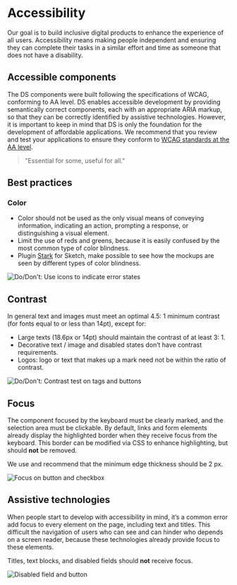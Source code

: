 # Accessibility

Our goal is to build inclusive digital products to enhance the experience of all users. Accessibility means making people independent and ensuring they can complete their tasks in a similar effort and time as someone that does not have a disability.

## Accessible components

The DS components were built following the specifications of WCAG, conforming to AA level. DS enables accessible development by providing semantically correct components, each with an appropriate ARIA markup, so that they can be correctly identified by assistive technologies. However, it is important to keep in mind that DS is only the foundation for the development of affordable applications. We recommend that you review and test your applications to ensure they conform to [WCAG standards at the AA level](https://www.w3.org/TR/WCAG20/#conformance).

> "Essential for some, useful for all."

## Best practices

### Color

- Color should not be used as the only visual means of conveying information, indicating an action, prompting a response, or distinguishing a visual element.
- Limit the use of reds and greens, because it is easily confused by the most common type of color blindness.
- Plugin [Stark](https://www.getstark.co/) for Sketch, make possible to see how the mockups are seen by different types of color blindness.

![Do/Don't: Use icons to indicate error states](/static/image/accessibility-color.png)

## Contrast

In general text and images must meet an optimal 4.5: 1 minimum contrast (for fonts equal to or less than 14pt), except for:

- Large texts (18.6px or 14pt) should maintain the contrast of at least 3: 1.
- Decorative text / image and disabled states don’t have contrast requirements.
- Logos: logo or text that makes up a mark need not be within the ratio of contrast.

![Do/Don't: Contrast test on tags and buttons](/static/image/accessibility-contrast.png)

## Focus

The component focused by the keyboard must be clearly marked, and the selection area must be clickable. By default, links and form elements already display the highlighted border when they receive focus from the keyboard. This border can be modified via CSS to enhance highlighting, but should **not** be removed.

We use and recommend that the minimum edge thickness should be 2 px.

![Focus on button and checkbox](/static/image/accessibility-focus.png)

## Assistive technologies

When people start to develop with accessibility in mind, it’s a common error add focus to every element on the page, including text and titles. This difficult the navigation of users who can see and can hinder who depends on a screen reader, because these technologies already provide focus to these elements.

Titles, text blocks, and disabled fields should **not** receive focus.

![Disabled field and button](/static/image/accessibility-assistivetech.png)
